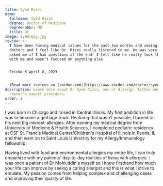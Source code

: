 ```yaml
---
title: Syed Rizvi
name:
  fullname: Syed Rizvi
  degree: Doctor of Medicine
  degree-abbr: MD
  title: Dr
image: syed-big.jpg
review: >
  I have been having medical issues for the past two months and seeing lots of
  doctors and I feel like Dr. Rizvi really listened to me. He was very kind and
  asked me if I had questions at the end! I felt like he really took the time
  with me and wasn’t focused on anything else


  Ericka K April 8, 2023


  (Read more reviews on [zocdoc.com](https://www.zocdoc.com/doctor/syed-rizvi-md-372049#reviews))
description: Learn more about Dr Syed Rizvi, one of Allergy, Asthma and Sinus
  Center's expert providers.
order: 1
---
```

I was born in Chicago and raised in Central Illinois. My first ambition in life was to become a garbage truck. Realizing that wasn't possible, I turned to his next big interest: allergies. After earning my medical degree from University of Medicine & Health Sciences, I completed pediatric residency at OSF St. Francis Medical Center/Children's Hospital of Illinois in Peoria, IL and then went on to Saint Louis University for my Allergy/Immunology fellowship.

Having lived with food and environmental allergies my entire life, I can truly empathize with my patients' day-to-day realities of living with allergies. I was once a patient of Dr Mohiuddin's myself so I know firsthand how much your life can improve by seeing a caring allergist and this is what I strive to emulate. My passion comes from helping complex and challenging cases and improving their quality of life.

<ContactBanner />
